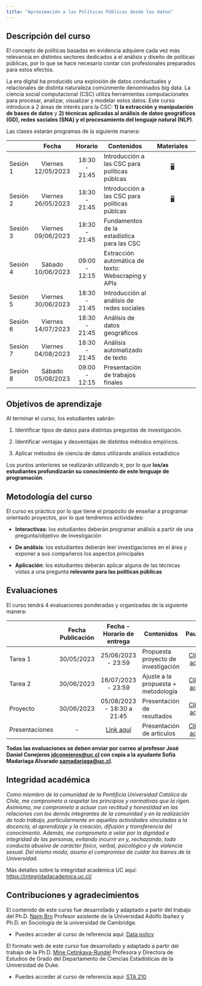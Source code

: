 ```yaml
---
title: "Aproximación a las Políticas Públicas desde los datos"
---
```


## Descripción del curso

El concepto de políticas basadas en evidencia adquiere cada vez más relevancia en distintos sectores dedicados a el análisis y diseño de políticas públicas, por lo que se hace necesario contar con profesionales preparados para estos efectos.

La era digital ha producido una explosión de datos conductuales y relacionales de distinta naturaleza comúnmente denominados big data. La ciencia social computacional (CSC) utiliza herramientas computacionales para procesar, analizar, visualizar y modelar estos datos. Este curso introduce a 2 áreas de interés para la CSC: **1) la extracción y manipulación de bases de datos** y **2) técnicas aplicadas al análisis de datos geográficos (GD), redes sociales (SNA) y el procesamiento del lenguaje natural (NLP)**.

Las clases estarán programas de la siguiente manera:

|          |       Fecha        |    Horario    | Contenidos                                         |                           Materiales                            |
|----------|:------------------:|:-------------:|----------------------------------------------------|:---------------------------------------------------------------:|
| Sesión 1 | Viernes 12/05/2023 | 18:30 - 21:45 | Introducción a las CSC para políticas públcas      | [🖥️](class/class-1.html "Clase 1"){aria-label="Clase 1 slides"} |
| Sesión 2 | Viernes 26/05/2023 | 18:30 - 21:45 | Introducción a las CSC para políticas públcas      | [🖥️](class/class-1.html "Clase 1"){aria-label="Clase 1 slides"} |
| Sesión 3 | Viernes 09/06/2023 | 18:30 - 21:45 | Fundamentos de la estadística para las CSC         |                                                                 |
| Sesión 4 | Sábado 10/06/2023  | 09:00 - 12:15 | Extracción automática de texto: Webscraping y APIs |                                                                 |
| Sesión 5 | Viernes 30/06/2023 | 18:30 - 21:45 | Introducción al análisis de redes sociales         |                                                                 |
| Sesión 6 | Viernes 14/07/2023 | 18:30 - 21:45 | Análisis de datos geográficos                      |                                                                 |
| Sesión 7 | Viernes 04/08/2023 | 18:30 - 21:45 | Análisis automatizado de texto                     |                                                                 |
| Sesión 8 | Sábado 05/08/2023  | 09:00 - 12:15 | Presentación de trabajos finales                   |                                                                 |

## Objetivos de aprendizaje

Al terminar el curso, los estudiantes sabrán:

1.  Identificar tipos de datos para distintas preguntas de investigación.

2.  Identificar ventajas y desventajas de distintos métodos empíricos.

3.  Aplicar métodos de ciencia de datos utilizando análisis estadístico

Los puntos anteriores se realizarán utilizando `R`, por lo que **los/as estudiantes profundizarán su conocimiento de este lenguaje de programación**.

## Metodología del curso

El curso es práctico por lo que tiene el propósito de enseñar a programar orientado proyectos, por lo que tendremos actividades:

-   **Interactivas**: los estudiantes deberán programar análisis a partir de una pregunta/objetivo de investigación

-   **De análisis**: los estudiantes deberán leer investigaciones en el área y exponer a sus compañeros los aspectos principales

-   **Aplicación**: los estudiantes deberán aplicar alguna de las técnicas vistas a una pregunta **relevante para las políticas públicas**

## Evaluaciones

El curso tendrá 4 evaluaciones ponderadas y organizadas de la siguiente manera:

|                | Fecha Publicación |                                                      Fecha - Horario de entrega                                                       | Contenidos                          |                            Pautas                            |
|----------------|:-----------------:|:-------------------------------------------------------------------------------------------------------------------------------------:|-------------------------------------|:------------------------------------------------------------:|
| Tarea 1        |    30/05/2023     |                                                          25/06/2023 - 23:59                                                           | Propuesta proyecto de investigación |       [Click aquí](/exams/Tarea1.pdf "Pauta Tarea 1")        |
| Tarea 2        |    30/06/2023     |                                                          16/07/2023 - 23:59                                                           | Ajuste a la propuesta + metodología |       [Click aquí](/exams/Tarea2.pdf "Pauta Tarea 2")        |
| Proyecto       |    30/06/2023     |                                                      05/08/2023 - 18:30 a 21:45                                                       | Presentación de resultados          |      [Click aquí](/exams/Proyecto.pdf "Pauta Proyecto")      |
| Presentaciones |        \-         | [Link aquí](https://uccl0-my.sharepoint.com/:x:/g/personal/jdconejeros_uc_cl/Ed-gi54og-1MiaccCW2WG6EBdrPFG6ON3mvnrtvaCmP4Yw?e=k111Ew) | Presentación de artículos           | [Click aquí](/exams/Presentaciones.pdf "Pauta Presentación") |

**Todas las evaluaciones se deben enviar por correo al profesor José Daniel Conejeros [jdconejeros\@uc.cl](jdconejeros@uc.cl) con copia a la ayudante Sofía Madariaga Alvarado [samadariaga\@uc.cl](samadariaga@uc.cl).**

## Integridad académica

*Como miembro de la comunidad de la Pontificia Universidad Católica de Chile, me comprometo a respetar los principios y normativas que la rigen. Asimismo, me comprometo a actuar con rectitud y honestidad en las relaciones con los demás integrantes de la comunidad y en la realización de todo trabajo, particularmente en aquellas actividades vinculadas a la docencia, al aprendizaje y la creación, difusión y transferencia del conocimiento. Además, me comprometo a velar por la dignidad e integridad de las personas, evitando incurrir en y, rechazando, toda conducta abusiva de carácter físico, verbal, psicológico y de violencia sexual. Del mismo modo, asumo el compromiso de cuidar los bienes de la Universidad*.

Más detalles sobre la integridad académica UC aquí: <https://integridadacademica.uc.cl/>

## Contribuciones y agradecimientos

El contenido de este curso fue desarrollado y adaptado a partir del trabajo del Ph.D. [Naim Bro](https://naimbro.github.io/) Profesor asistente de la Universidad Adolfo Ibañez y Ph.D. en Sociología de la universidad de Cambridge.

-   Puedes acceder al curso de referencia aquí: [Data policy](https://naimbro.github.io/programa_diplomado_2022.html)

El formato web de este curso fue desarrollado y adaptado a partir del trabajo de la Ph.D. [Mine Çetinkaya-Rundel](https://mine-cr.com/) Profesora y Directora de Estudios de Grado del Departamento de Ciencias Estadísticas de la Universidad de Duke.

-   Puedes acceder al curso de referencia aquí: [STA 210](https://sta210-s22.github.io/website/)
